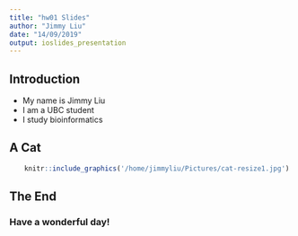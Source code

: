 ```yaml
---
title: "hw01 Slides"
author: "Jimmy Liu"
date: "14/09/2019"
output: ioslides_presentation
---
```


## Introduction

- My name is Jimmy Liu
- I am a UBC student
- I study bioinformatics

## A Cat

<center>
```r
   knitr::include_graphics('/home/jimmyliu/Pictures/cat-resize1.jpg')
```
</center>

## The End
### Have a wonderful day!
